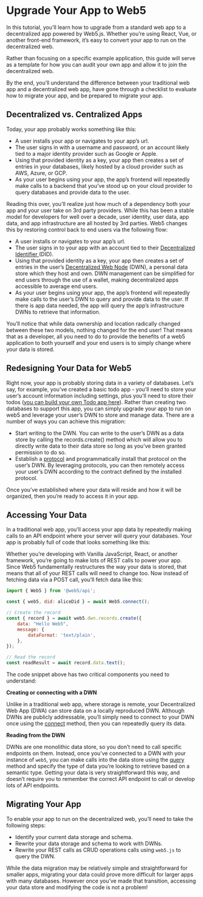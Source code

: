 # Upgrade Your App to Web5

In this tutorial, you’ll learn how to upgrade from a standard web app to a decentralized app powered by Web5.js. Whether you’re using React, Vue, or another front-end framework, it’s easy to convert your app to run on the decentralized web.

Rather than focusing on a specific example application, this guide will serve as a template for how you can audit your own app and allow it to join the decentralized web. 

By the end, you’ll understand the difference between your traditional web app and a decentralized web app, have gone through a checklist to evaluate how to migrate your app, and be prepared to migrate your app.


## Decentralized vs. Centralized Apps

Today, your app probably works something like this:

* A user installs your app or navigates to your app’s url.
* The user signs in with a username and password, or an account likely tied to a major identity provider such as Google or Apple.
* Using that provided identity as a key, your app then creates a set of entries in your databases, likely hosted by a cloud provider such as AWS, Azure, or GCP.
* As your user begins using your app, the app’s frontend will repeatedly make calls to a backend that you’ve stood up on your cloud provider to query databases and provide data to the user.

Reading this over, you’ll realize just how much of a dependency both your app and your user take on 3rd party providers. While this has been a stable model for developers for well over a decade, user identity, user data, app data, and app infrastructure are all hosted by 3rd parties. Web5 changes this by restoring control back to end users via  the following flow:

* A user installs or navigates to your app’s url.
* The user signs in to your app with an account tied to their [Decentralized Identifier ](https://developer.tbd.website/docs/web5/learn/decentralized-identifiers/)(DID).
* Using that provided identity as a key, your app then creates a set of entries in the user’s [Decentralized Web Node](https://developer.tbd.website/docs/web5/learn/decentralized-web-nodes) (DWN), a personal data store which they host and own. DWN management can be simplified for end users through the use of a wallet, making decentralized apps accessible to average end users.
* As your user begins using your app, the app’s frontend will repeatedly make calls to the user’s DWN to query and provide data to the user. If there is app data needed, the app will query the app’s infrastructure DWNs to retrieve that information.

You’ll notice that while data ownership and location radically changed between these two models, nothing changed for the end user! That means that as a developer, all you need to do to provide the benefits of a web5 application to both yourself and your end users is to simply change where your data is stored.


## Redesigning Your Data for Web5

Right now, your app is probably storing data in a variety of databases. Let’s say, for example, you’ve created a basic todo app - you’ll need to store your user’s account information including settings, plus you’ll need to store their todos ([you can build your own Todo app here](https://developer.tbd.website/docs/web5/build/apps/todo-app-tutorial)). Rather than creating two databases to support this app, you can simply upgrade your app to run on web5 and leverage your user’s DWN to store and manage data. There are a number of ways you can achieve this migration:

* Start writing to the DWN. You can write to the user’s DWN as a data store by calling the records.create() method which will allow you to directly write data to their data store so long as you’ve been granted permission to do so.
* Establish a [protocol](/docs/web5/learn/protocols) and programmatically install that protocol on the user’s DWN. By leveraging protocols, you can then remotely access your user’s DWN according to the contract defined by the installed protocol.

Once you’ve established where your data will reside and how it will be organized, then you’re ready to access it in your app.


## Accessing Your Data

In a traditional web app, you’ll access your app data by repeatedly making calls to an API endpoint where your server will query your databases. Your app is probably full of code that looks something like this:

Whether you’re developing with Vanilla JavaScript, React, or another framework, you’re going to make lots of REST calls to power your app. Since Web5 fundamentally restructures the way your data is stored, that means that all of your REST calls will need to change too. Now instead of fetching data via a POST call, you’ll fetch data like this:

```js
import { Web5 } from '@web5/api';

const { web5, did: aliceDid } = await Web5.connect();

// Create the record
const { record } = await web5.dwn.records.create({
    data: "Hello Web5",
    message: {
        dataFormat: 'text/plain',
    },
});

// Read the record
const readResult = await record.data.text();
```

The code snippet above has two critical components you need to understand:

**Creating or connecting with a DWN**

Unlike in a traditional web app, where storage is remote, your Decentralized Web App (DWA) can store data on a locally reproduced DWN. Although DWNs are publicly addressable, you’ll simply need to connect to your DWN once using the [connect](/api/web5-js#connectoptions) method, then you can repeatedly query its data.

**Reading from the DWN**

DWNs are one monolithic data store, so you don’t need to call specific endpoints on them. Instead, once you’ve connected to a DWN with your instance of `web5`, you can make calls into the data store using the [query](/api/web5-js/dwn/records#queryrequest) method and specify the type of data you’re looking to retrieve based on a semantic type. Getting your data is very straightforward this way, and doesn’t require you to remember the correct API endpoint to call or develop lots of API endpoints.


## Migrating Your App

To enable your app to run on the decentralized web, you’ll need to take the following steps:



* Identify your current data storage and schema.
* Rewrite your data storage and schema to work with DWNs.
* Rewrite your REST calls as CRUD operations calls using `web5.js` to query the DWN.

While the data migration may be relatively simple and straightforward for smaller apps, migrating your data could prove more difficult for larger apps with many databases. However once you’ve made that transition, accessing your data store and modifying the code is not a problem!